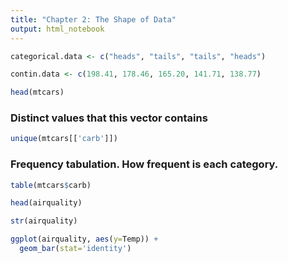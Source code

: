 ```yaml
---
title: "Chapter 2: The Shape of Data"
output: html_notebook
---
```

```r
categorical.data <- c("heads", "tails", "tails", "heads")

contin.data <- c(198.41, 178.46, 165.20, 141.71, 138.77)
```

```r
head(mtcars)
```

### Distinct values that this vector contains
```r
unique(mtcars[['carb']]) 
```

### Frequency tabulation. How frequent is each category.
```r
table(mtcars$carb)
```

```r
head(airquality)
```

```r
str(airquality)
```

```r
ggplot(airquality, aes(y=Temp)) +
  geom_bar(stat='identity')
```

